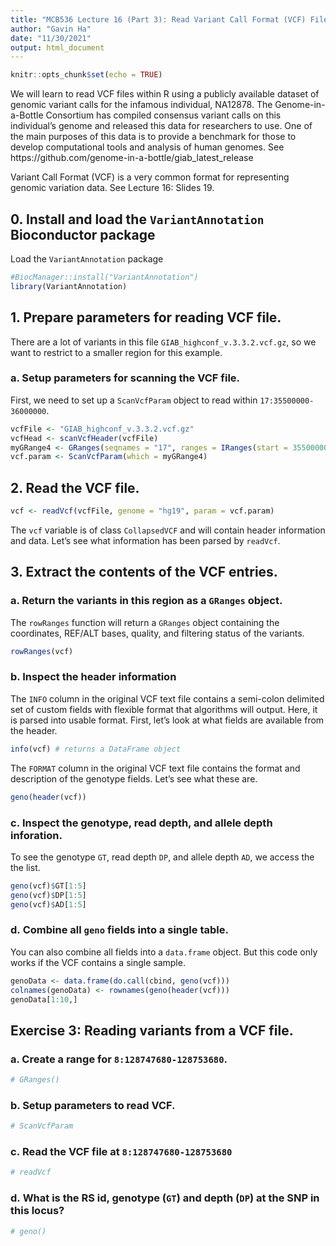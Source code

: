 ```yaml
---
title: "MCB536 Lecture 16 (Part 3): Read Variant Call Format (VCF) Files in R"
author: "Gavin Ha"
date: "11/30/2021"
output: html_document
---
```


```r
knitr::opts_chunk$set(echo = TRUE)
```

We will learn to read VCF files within R using a publicly available dataset of genomic variant calls for the infamous individual, NA12878. The Genome-in-a-Bottle Consortium has compiled consensus variant calls on this individual's genome and released this data for researchers to use. One of the main purposes of this data is to provide a benchmark for those to develop computational tools and analysis of human genomes. See https://github.com/genome-in-a-bottle/giab_latest_release

Variant Call Format (VCF) is a very common format for representing genomic variation data. See Lecture 16: Slides 19.

## 0. Install and load the `VariantAnnotation` Bioconductor package 
Load the `VariantAnnotation` package
```r
#BiocManager::install("VariantAnnotation")
library(VariantAnnotation)
```

## 1. Prepare parameters for reading VCF file.
There are a lot of variants in this file `GIAB_highconf_v.3.3.2.vcf.gz`, so we want to restrict to a smaller region for this example. 

### a. Setup parameters for scanning the VCF file.
First, we need to set up a `ScanVcfParam` object to read within `17:35500000-36000000`.
```r
vcfFile <- "GIAB_highconf_v.3.3.2.vcf.gz"
vcfHead <- scanVcfHeader(vcfFile)
myGRange4 <- GRanges(seqnames = "17", ranges = IRanges(start = 35500000, end = 36000000))
vcf.param <- ScanVcfParam(which = myGRange4) 
```

## 2. Read the VCF file.
```r
vcf <- readVcf(vcfFile, genome = "hg19", param = vcf.param)
```
The `vcf` variable is of class `CollapsedVCF` and will contain header information and data. Let's see what information has been parsed by `readVcf`.

## 3. Extract the contents of the VCF entries.

### a. Return the variants in this region as a `GRanges` object.
The `rowRanges` function will return a `GRanges` object containing the coordinates, REF/ALT bases, quality, and filtering status of the variants.
```r
rowRanges(vcf)
```

### b. Inspect the header information
The `INFO` column in the original VCF text file contains a semi-colon delimited set of custom fields with flexible format that algorithms will output.  Here, it is parsed into usable format. First, let's look at what fields are available from the header.
```r
info(vcf) # returns a DataFrame object
```

The `FORMAT` column in the original VCF text file contains the format and description of the genotype fields. Let's see what these are.
```r
geno(header(vcf))
```

### c. Inspect the genotype, read depth, and allele depth inforation.
To see the genotype `GT`, read depth `DP`, and allele depth `AD`, we access the the list.
```r
geno(vcf)$GT[1:5]
geno(vcf)$DP[1:5]
geno(vcf)$AD[1:5]
```

### d. Combine all `geno` fields into a single table.
You can also combine all fields into a `data.frame` object. But this code only works if the VCF contains a single sample.
```r
genoData <- data.frame(do.call(cbind, geno(vcf)))
colnames(genoData) <- rownames(geno(header(vcf)))
genoData[1:10,]
```

## Exercise 3: Reading variants from a VCF file.

### a. Create a range for `8:128747680-128753680`.
```r
# GRanges()
```

### b. Setup parameters to read VCF.
```r
# ScanVcfParam
```

### c. Read the VCF file at `8:128747680-128753680`
```r
# readVcf
```

### d. What is the RS id, genotype (`GT`) and depth (`DP`) at the SNP in this locus?
```r
# geno()
```
